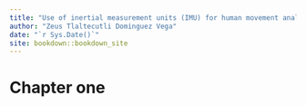 ```yaml
--- 
title: "Use of inertial measurement units (IMU) for human movement analysis"
author: "Zeus Tlaltecutli Dominguez Vega"
date: "`r Sys.Date()`"
site: bookdown::bookdown_site
---
```


# Chapter one

